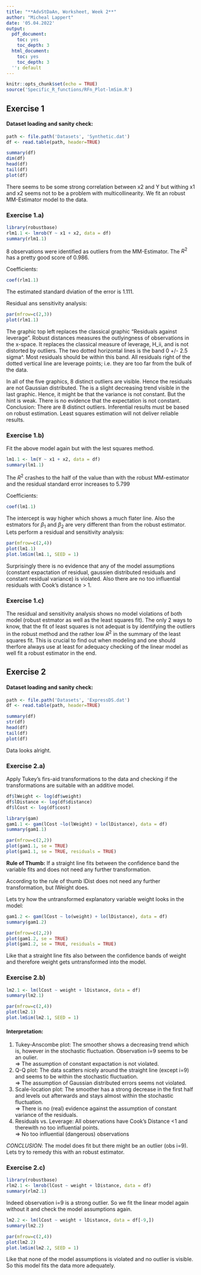 ```yaml
---
title: "**AdvStDaAn, Worksheet, Week 2**"
author: "Micheal Lappert"
date: '05.04.2022'
output:
  pdf_document:
    toc: yes
    toc_depth: 3
  html_document:
    toc: yes
    toc_depth: 3
  '': default
---
```


```r
knitr::opts_chunk$set(echo = TRUE)
source('Specific_R_functions/RFn_Plot-lmSim.R')
```

## Exercise 1
#### Dataset loading and sanity check:

```r
path <- file.path('Datasets', 'Synthetic.dat')
df <- read.table(path, header=TRUE)

summary(df)
dim(df)
head(df)
tail(df)
plot(df)
```

There seems to be some strong correlation between x2 and Y but withing x1 and x2 seems not to be a problem with multicollinearity. We fit an robust MM-Estimator model to the data.

### Exercise 1.a)
```r
library(robustbase)
rlm1.1 <- lmrob(Y ~ x1 + x2, data = df)
summary(rlm1.1)
```

8 observations were identified as outliers from the MM-Estimator. The $R^{2}$ has a pretty good score of 0.986.

Coefficients:
```r
coef(rlm1.1)
```
 
The estimated standard dviation of the error is 1.111.

Residual ans sensitivity analysis:
```r
par(mfrow=c(2,3))
plot(rlm1.1)
```

The graphic top left replaces the classical graphic "Residuals against leverage". Robust distances measures the outlyingness of observations in the x-space. It replaces the classical measure of leverage, H_ii,  and is not distorted by outliers. The two dotted horizontal lines is the band 0 +/- 2.5 sigma^. Most residuals should be within this band. All residuals
right of the dotted vertical line are leverage points; i.e. they are too far from the bulk of the data.

In all of the five graphics, 8 distinct outliers are visible. Hence the residuals are not Gaussian distributed. The is a slight decreasing trend visible in the last graphic. Hence, it might be that the variance is not constant. But the hint is weak. There is no evidence that the expectation is not constant. Conclusion: There are 8 distinct outliers. Inferential results must be based on robust estimation. Least squares estimation will not deliver
reliable results.

### Exercise 1.b)
Fit the above model again but with the lest squares method.
```r
lm1.1 <- lm(Y ~ x1 + x2, data = df)
summary(lm1.1)
```

The $R^{2}$ crashes to the half of the value than with the robust MM-estimator and the residual standard error increases to 5.799

Coefficients:
```r
coef(lm1.1)
```

The intercept is way higher which shows a much flater line. Also the estmators for $\beta_1$ and $\beta_2$ are very different than from the robust estimator. Lets perform a residual and sensitivity analysis:
```r
par(mfrow=c(2,4))
plot(lm1.1)
plot.lmSim(lm1.1, SEED = 1)
```

Surprisingly there is no evidence that any of the model assumptions (constant expactation of residual, gaussien distributed residuals and constant residual variance) is violated. Also there are no too influential residuals with Cook's distance > 1.

### Exercise 1.c)
The residual and sensitivity analysis shows no model violations of both model (robust estmator as well as the least squares fit). The only 2 ways to know, that the fit of least squares is not adequat is by identifying the outliers in the robust method and the rather low $R^{2}$ in the summary of the least squares fit. This is crucial to find out when modeling and one should therfore always use at least for adequacy checking of the linear model as well fit a robust estimator in the end.

## Exercise 2
#### Dataset loading and sanity check:

```r
path <- file.path('Datasets', 'ExpressDS.dat')
df <- read.table(path, header=TRUE)

summary(df)
str(df)
head(df)
tail(df)
plot(df)
```

Data looks alright.

### Exercise 2.a)
Apply Tukey's firs-aid transformations to the data and checking if the transformations are suitable with an additive model.
```r
df$lWeight <- log(df$weight)
df$lDistance <- log(df$distance)
df$lCost <- log(df$cost)

library(gam)
gam1.1 <- gam(lCost ~lo(lWeight) + lo(lDistance), data = df)
summary(gam1.1)

par(mfrow=c(2,2))
plot(gam1.1, se = TRUE)
plot(gam1.1, se = TRUE, residuals = TRUE)
```

**Rule of Thumb:** If a straight line fits between the confidence band the variable fits and does not need any further transformation.

According to the rule of thumb lDist does not need any further transformation, but lWeight does.

Lets try how the untransformed explanatory variable weight looks in the model:
```r
gam1.2 <- gam(lCost ~ lo(weight) + lo(lDistance), data = df)
summary(gam1.2)

par(mfrow=c(2,2))
plot(gam1.2, se = TRUE)
plot(gam1.2, se = TRUE, residuals = TRUE)
```

Like that a straight line fits also between the confidence bands of weight and therefore weight gets untransformed into the model.

### Exercise 2.b)
```r
lm2.1 <- lm(lCost ~ weight + lDistance, data = df)
summary(lm2.1)

par(mfrow=c(2,4))
plot(lm2.1)
plot.lmSim(lm2.1, SEED = 1)
```

#### Interpretation:
1.  Tukey-Anscombe plot: The smoother shows a decreasing trend which is, however in the stochastic fluctuation. Observation i=9 seems to be an oulier.\
=> The assumption of constant expactation is not violated.
2.  Q-Q plot: The data scatters nicely around the straight line (except i=9) and seems to be within the stochastic fluctuation.\
=> The assumption of Gaussian distributed errors seems not violated.
3.  Scale-location plot: The smoother has a strong decrease in the first half and levels out afterwards and stays almost within the stochastic fluctuation.\
=> There is no (real) evidence against the assumption of constant variance of the residuals.
4.  Residuals vs. Leverage: All observations have Cook's Distance <1 and therewith no too influential points.\
=> No too influential (dangerous) observations

*CONCLUSION*: The model does fit but there might be an outlier (obs i=9). Lets try to remedy this with an robust estimator.

### Exercise 2.c)
```r
library(robustbase)
rlm2.1 <- lmrob(lCost ~ weight + lDistance, data = df)
summary(rlm2.1)
```

Indeed observation i=9 is a strong outlier. So we fit the linear model again without it and check the model assumptions again.
```r
lm2.2 <- lm(lCost ~ weight + lDistance, data = df[-9,])
summary(lm2.2)

par(mfrow=c(2,4))
plot(lm2.2)
plot.lmSim(lm2.2, SEED = 1)
```

Like that none of the model assumptions is violated and no outlier is visible. So this model fits the data more adequately.
